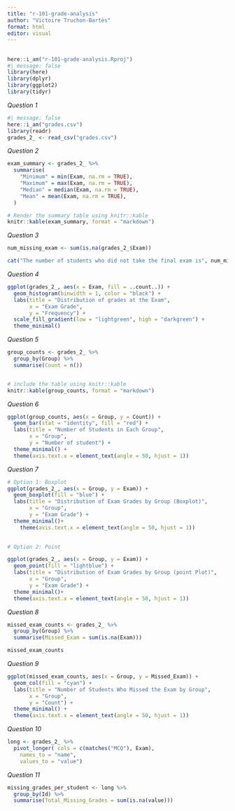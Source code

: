 ```yaml
---
title: "r-101-grade-analysis"
author: "Victoire Truchon-Bartès"
format: html
editor: visual
---
```


## 

```r
here::i_am("r-101-grade-analysis.Rproj")
#| message: false
library(here)
library(dplyr)
library(ggplot2)
library(tidyr)
```

*Question 1*

```r
#| message: false
here::i_am("grades.csv")
library(readr)
grades_2_ <- read_csv("grades.csv")

```

*Question 2*

```r
exam_summary <- grades_2_ %>%
  summarise(
    "Minimum" = min(Exam, na.rm = TRUE),
    "Maximum" = max(Exam, na.rm = TRUE),
    "Median" = median(Exam, na.rm = TRUE),
    "Mean" = mean(Exam, na.rm = TRUE),
  )

# Render the summary table using knitr::kable
knitr::kable(exam_summary, format = "markdown")
```

*Question 3*

```r
num_missing_exam <- sum(is.na(grades_2_$Exam))

cat("The number of students who did not take the final exam is", num_missing_exam)
```

*Question 4*

```r
ggplot(grades_2_, aes(x = Exam, fill = ..count..)) +
  geom_histogram(binwidth = 1, color = "black") +
  labs(title = "Distribution of grades at the Exam",
       x = "Exam Grade",
       y = "Frequency") +
  scale_fill_gradient(low = "lightgreen", high = "darkgreen") +
  theme_minimal()
```

*Question 5*

```r
group_counts <- grades_2_ %>%
  group_by(Group) %>%
  summarise(Count = n())


# include the table using knitr::kable
knitr::kable(group_counts, format = "markdown")
```

*Question 6*

```r
ggplot(group_counts, aes(x = Group, y = Count)) +
  geom_bar(stat = "identity", fill = "red") +
  labs(title = "Number of Students in Each Group",
       x = "Group",
       y = "Number of student") +
  theme_minimal() +
  theme(axis.text.x = element_text(angle = 50, hjust = 1))


```

*Question 7*

```r
# Option 1: Boxplot
ggplot(grades_2_, aes(x = Group, y = Exam)) +
  geom_boxplot(fill = "blue") +
  labs(title = "Distribution of Exam Grades by Group (Boxplot)",
       x = "Group",
       y = "Exam Grade") +
  theme_minimal()+
    theme(axis.text.x = element_text(angle = 50, hjust = 1))
  

# Option 2: Point 

ggplot(grades_2_, aes(x = Group, y = Exam)) +
  geom_point(fill = "lightblue") +
  labs(title = "Distribution of Exam Grades by Group (point Plot)",
       x = "Group",
       y = "Exam Grade") +
  theme_minimal()+
  theme(axis.text.x = element_text(angle = 50, hjust = 1))

```

*Question 8*

```r
missed_exam_counts <- grades_2_ %>%
  group_by(Group) %>%
  summarise(Missed_Exam = sum(is.na(Exam)))

missed_exam_counts

```

*Question 9*

```r
ggplot(missed_exam_counts, aes(x = Group, y = Missed_Exam)) +
  geom_col(fill = "cyan") +
  labs(title = "Number of Students Who Missed the Exam by Group",
       x = "Group",
       y = "Count") +
  theme_minimal() +
  theme(axis.text.x = element_text(angle = 50, hjust = 1))
```

*Question 10*

```r
long <- grades_2_ %>%
  pivot_longer( cols = c(matches("MCQ"), Exam), 
    names_to = "name",
    values_to = "value")
```

*Question 11*

```r
missing_grades_per_student <- long %>%
  group_by(Id) %>%
  summarise(Total_Missing_Grades = sum(is.na(value)))


```
